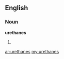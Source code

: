==English==

===Noun===
'''urethanes'''

# {{plural of|[[urethane]]}}

[[ar:urethanes]]
[[my:urethanes]]